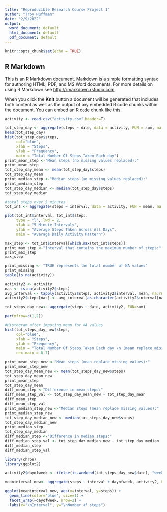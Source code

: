 ```yaml
---
title: "Reproducible Research Course Project 1"
author: "Troy Huffman"
date: "2/9/2022"
output:
  word_document: default
  html_document: default
  pdf_document: default
---
```


```r
knitr::opts_chunk$set(echo = TRUE)
```

## R Markdown

This is an R Markdown document. Markdown is a simple formatting syntax for authoring HTML, PDF, and MS Word documents. For more details on using R Markdown see <http://rmarkdown.rstudio.com>.

When you click the **Knit** button a document will be generated that includes both content as well as the output of any embedded R code chunks within the document. You can embed an R code chunk like this:

```r
activity <- read.csv("activity.csv",header=T)
```

```r
tot_step_day <- aggregate(steps ~ date, data = activity, FUN = sum, na.rm = TRUE)
head(tot_step_day)
hist(tot_step_day$steps, 
     col="blue", 
     xlab = "Steps", 
     ylab = "Frequency",
     main = "Total Number Of Steps Taken Each day")
print_mean_step <-"Mean steps (no missing values replaced):"
print_mean_step
tot_step_day_mean <- mean(tot_step_day$steps)
tot_step_day_mean
print_median_step <-"Median steps (no missing values replaced):"
print_median_step
tot_step_day_median <- median(tot_step_day$steps)
tot_step_day_median
```

```r
#total steps over 5 minutes
tot_int <- aggregate(steps ~ interval, data = activity, FUN = mean, na.rm = TRUE)

plot(tot_int$interval, tot_int$steps, 
     type = "l", lwd = 2,
     xlab = "5 Minute Intervals", 
     ylab = "Average Steps Taken Across All Days",
     main = "Average Daily Activity Pattern")

max_step <- tot_int$interval[which.max(tot_int$steps)]
print_max_step <-"Interval that contains the maximum number of steps:"
print_max_step
max_step
```

```r
print_missing <- "TRUE represents the total number of NA values"
print_missing
table(is.na(activity))

activity2 <- activity
nas <- is.na(activity2$steps)
avg_interval <- tapply(activity2$steps, activity2$interval, mean, na.rm=TRUE, simplify = TRUE)
activity2$steps[nas] <- avg_interval[as.character(activity2$interval[nas])]

tot_steps_day_new<- aggregate(steps ~ date, activity2, FUN=sum)

par(mfrow=c(1,2))

#Histogram after imputing mean for NA values
hist(tot_steps_day_new$steps, 
     col="blue",
     xlab = "Steps", 
     ylab = "Frequency",
     main = "Total Number Of Steps Taken Each day \n (mean replace missing values)",
     cex.main = 0.7)

print_mean_step_new <-"Mean steps (mean replace missing values):"
print_mean_step_new
tot_step_day_mean_new <- mean(tot_steps_day_new$steps)
tot_step_day_mean_new
print_mean_step
tot_step_day_mean
diff_mean_step <-"Difference in mean steps:"
diff_mean_step_val <- tot_step_day_mean_new - tot_step_day_mean
diff_mean_step
diff_mean_step_val
print_median_step_new <-"Median steps (mean replace missing values):"
print_median_step_new
tot_step_day_median_new <- median(tot_steps_day_new$steps)
tot_step_day_median_new
print_median_step
tot_step_day_median
diff_median_step <-"Difference in median steps:"
diff_median_step_val <- tot_step_day_median_new - tot_step_day_median
diff_median_step
diff_median_step_val
```

```r
library(chron)
library(ggplot2)

activity2$dayofweek <- ifelse(is.weekend(tot_steps_day_new$date), "weekend", "weekday")

meaninterval_new<- aggregate(steps ~ interval + dayofweek, activity2, FUN=mean)

ggplot(meaninterval_new, aes(x=interval, y=steps)) + 
  geom_line(color="blue", size=1) + 
  facet_wrap(~dayofweek, nrow=2) +
  labs(x="\nInterval", y="\nNumber of steps")
```

